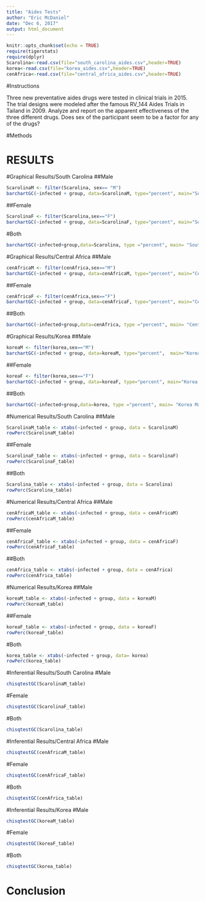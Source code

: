 ---
title: "Aides Tests"
author: "Eric McDaniel"
date: "Dec 6, 2017"
output: html_document
---

```{r setup, include=FALSE}
knitr::opts_chunk$set(echo = TRUE)
require(tigerstats)
require(dplyr)
Scarolina<-read.csv(file="south_carolina_aides.csv",header=TRUE)
korea<-read.csv(file="korea_aides.csv",header=TRUE)
cenAfrica<-read.csv(file="central_africa_aides.csv",header=TRUE)
```

#Instructions

Three new preventative aides drugs were tested in clinical trials in 2015. The trial designs were modeled after the famous RV_144 Aides Trials in Tailand in 2009.  Analyze and report on the apparent effectiveness of the three different drugs. Does sex of the participant seem to be a factor for any of the drugs?

#Methods

# RESULTS

#Graphical Results/South Carolina
##Male
```{r}
ScarolinaM <- filter(Scarolina, sex== "M")
barchartGC(~infected + group, data=ScarolinaM, type="percent", main="South Carolina Male")
```

##Female
```{r}
ScarolinaF <- filter(Scarolina,sex=="F")
barchartGC(~infected + group, data=ScarolinaF, type="percent", main="South Carolina Female")
```
#Both

```{r}
barchartGC(~infected+group,data=Scarolina, type ="percent", main= "South Carolina Male and Females")
```

#Graphical Results/Central Africa
##Male
```{r}
cenAfricaM <- filter(cenAfrica,sex=="M") 
barchartGC(~infected + group, data=cenAfricaM, type="percent", main="Central Africa Male")
```

##Female
```{r}
cenAfricaF <- filter(cenAfrica,sex=="F") 
barchartGC(~infected + group, data=cenAfricaF, type="percent", main="Central Africa Female")
```
##Both
```{r}
barchartGC(~infected+group,data=cenAfrica, type ="percent", main= "Central Africa Male and Females")
```


#Graphical Results/Korea
##Male
```{r}
koreaM <- filter(korea,sex=="M")
barchartGC(~infected + group, data=koreaM, type="percent",  main="Korea Male")
```

##Female
```{r}
koreaF <- filter(korea,sex=="F")
barchartGC(~infected + group, data=koreaF, type="percent", main="Korea Female")
```

##Both
```{r}
barchartGC(~infected+group,data=korea, type ="percent", main= "Korea Male and Females")
```

#Numerical Results/South Carolina
##Male
```{r}
ScarolinaM_table <- xtabs(~infected + group, data = ScarolinaM)
rowPerc(ScarolinaM_table)
```
##Female
```{r}
ScarolinaF_table <- xtabs(~infected + group, data = ScarolinaF)
rowPerc(ScarolinaF_table)
```
##Both
```{r}
Scarolina_table <- xtabs(~infected + group, data = Scarolina)
rowPerc(Scarolina_table)
```

#Numerical Results/Central Africa
##Male
```{r}
cenAfricaM_table <- xtabs(~infected + group, data = cenAfricaM)
rowPerc(cenAfricaM_table)
```

##Female
```{r}
cenAfricaF_table <- xtabs(~infected + group, data = cenAfricaF)
rowPerc(cenAfricaF_table)
```

##Both
```{r}
cenAfrica_table <- xtabs(~infected + group, data = cenAfrica)
rowPerc(cenAfrica_table)
```

#Numerical Results/Korea
##Male
```{r}
koreaM_table <- xtabs(~infected + group, data = koreaM)
rowPerc(koreaM_table)
```

##Female
```{r}
koreaF_table <- xtabs(~infected + group, data = koreaF)
rowPerc(koreaF_table)
```
#Both
```{r}
korea_table <- xtabs(~infected + group, data= korea)
rowPerc(korea_table)
```



#Inferential Results/South Carolina
#Male
```{r}
chisqtestGC(ScarolinaM_table)
```
#Female
```{r}
chisqtestGC(ScarolinaF_table)
```
#Both
```{r}
chisqtestGC(Scarolina_table)
```


#Inferential Results/Central Africa
#Male
```{r}
chisqtestGC(cenAfricaM_table)
```

#Female
```{r}
chisqtestGC(cenAfricaF_table)
```

#Both
```{r}
chisqtestGC(cenAfrica_table)
```


#Inferential Results/Korea
#Male
```{r}
chisqtestGC(koreaM_table)
```

#Female
```{r}
chisqtestGC(koreaF_table)
```

#Both
```{r}
chisqtestGC(korea_table)
```


# Conclusion





